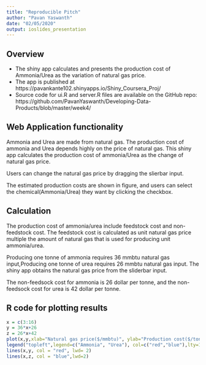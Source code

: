 ```yaml
---
title: "Reproducible Pitch"
author: "Pavan Yaswanth"
date: "02/05/2020"
output: ioslides_presentation
---
```


## Overview

- The shiny app calculates and presents the production cost of Ammonia/Urea as the variation of natural gas price. 
- The app is published at https://pavankante102.shinyapps.io/Shiny_Coursera_Proj/
- Source code for ui.R and server.R files are available on the GitHub repo: https://github.com/PavanYaswanth/Developing-Data-Products/blob/master/week4/

## Web Application functionality

Ammonia and Urea are made from natural gas. The production cost of ammonia and Urea depends highly on the price of natural gas. This shiny app calculates the production cost of ammonia/Urea as the change of natural gas price.

Users can change the natural gas price by dragging the slierbar input. 

The estimated production costs are shown in figure, and users can select the chemical(Ammonia/Urea) they want by clicking the checkbox.   

## Calculation

The production cost of ammonia/urea include feedstock cost and non-feedstock cost. The feedstock cost is calculated as unit natural gas price multiple the amount of natural gas that is used for producing unit ammonia/urea. 

Producing one tonne of ammonia requires 36 mmbtu natural gas input,Producing one tonne of urea requires 26 mmbtu natural gas input. The shiny app obtains the natural gas price from the sliderbar input.

The non-feedsock cost for ammonia is 26 dollar per tonne, and the non-feedsock cost for urea is 42 dollar per tonne.

## R code for plotting results
```r
x = c(3:16)
y = 36*x+26
z = 26*x+42
plot(x,y,xlab="Natural gas price($/mmbtu)", ylab="Production cost($/tonne)",col="white")
legend("topleft",legend=c("Ammonia", "Urea"), col=c("red","blue"),lty=1,cex=0.8)
lines(x,y, col = "red", lwd= 2)
lines(x,z, col = "blue",lwd=2)
```

